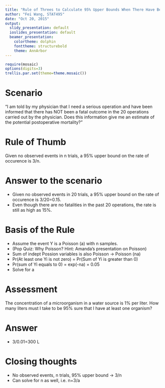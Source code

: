 ```yaml
---
title: "Rule of Threes to Calculate 95% Upper Bounds When There Have Been No Events"
author: "Fei Wang, STAT495"
date: "Oct 20, 2015"
output:
  slidy_presentation: default
  ioslides_presentation: default
  beamer_presentation:
    colortheme: dolphin
    fonttheme: structurebold
    theme: AnnArbor
---
```


```r
require(mosaic)
options(digits=3)
trellis.par.set(theme=theme.mosaic())
```

# Scenario

"I am told by my physician that I need a serious operation and have been informed that there has NOT been a fatal outcome in the 20 operations carried out by the physician. Does this information give me an estimate of the potential postoperative mortality?"

# Rule of Thumb

Given no observed events in n trials, a 95% upper bound on the rate of occurence is 3/n.

# Answer to the scenario

- Given no observed events in 20 trials, a 95% upper bound on the rate of occurence is 3/20=0.15.
- Even though there are no fatalities in the past 20 operations, the rate is still as high as 15%.

# Basis of the Rule

- Assume the event Y is a Poisson (a) with n samples. 
- (Pop Quiz: Why Poisson? Hint: Amanda's presentation on Poisson)
- Sum of indept Possion variables is also Poisson -> Poisson (na)
- Pr(At least one Yi is not zero) = Pr(Sum of Yi is greater than 0)
- Pr(sum of Yi equals to 0) = exp(-na) = 0.05
- Solve for a 

# Assessment 

The concentration of a microorganism in a water source is 1% per liter. How many liters must I take to be 95% sure that I have at least one organism?

# Answer
- 3/0.01=300 L

# Closing thoughts

- No observed events, n trials, 95% upper bound -> 3/n
- Can solve for n as well, i.e. n=3/a
